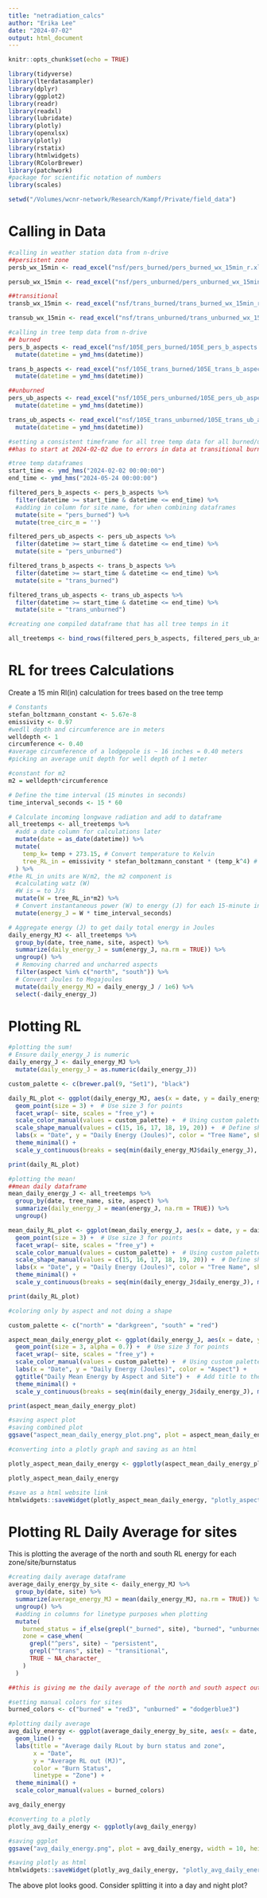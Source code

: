 ```yaml
---
title: "netradiation_calcs"
author: "Erika Lee"
date: "2024-07-02"
output: html_document
---
```


```r
knitr::opts_chunk$set(echo = TRUE)
```

```r
library(tidyverse)
library(lterdatasampler)
library(dplyr)
library(ggplot2)
library(readr)
library(readxl)
library(lubridate)
library(plotly)
library(openxlsx)
library(plotly)
library(rstatix)
library(htmlwidgets)
library(RColorBrewer)
library(patchwork)
#package for scientific notation of numbers
library(scales)

setwd("/Volumes/wcnr-network/Research/Kampf/Private/field_data")
```

# Calling in Data

```r
#calling in weather station data from n-drive
##persistent zone
persb_wx_15min <- read_excel("nsf/pers_burned/pers_burned_wx_15min_r.xlsx")

persub_wx_15min <- read_excel("nsf/pers_unburned/pers_unburned_wx_15min_composite.xlsx")

##transitional
transb_wx_15min <- read_excel("nsf/trans_burned/trans_burned_wx_15min_r.xlsx")

transub_wx_15min <- read_excel("nsf/trans_unburned/trans_unburned_wx_15min_r.xlsx")
```

```r
#calling in tree temp data from n-drive
## burned
pers_b_aspects <- read_excel("nsf/105E_pers_burned/105E_pers_b_aspects.xlsx") %>%
  mutate(datetime = ymd_hms(datetime))

trans_b_aspects <- read_excel("nsf/105E_trans_burned/105E_trans_b_aspects.xlsx") %>%
  mutate(datetime = ymd_hms(datetime))

##unburned
pers_ub_aspects <- read_excel("nsf/105E_pers_unburned/105E_pers_ub_aspects.xlsx") %>%
  mutate(datetime = ymd_hms(datetime))

trans_ub_aspects <- read_excel("nsf/105E_trans_unburned/105E_trans_ub_aspects.xlsx") %>%
  mutate(datetime = ymd_hms(datetime))
```

```r
#setting a consistent timeframe for all tree temp data for all burned/unburned zones
##has to start at 2024-02-02 due to errors in data at transitional burned site

#tree temp dataframes
start_time <- ymd_hms("2024-02-02 00:00:00")
end_time <- ymd_hms("2024-05-24 00:00:00")

filtered_pers_b_aspects <- pers_b_aspects %>%
  filter(datetime >= start_time & datetime <= end_time) %>%
  #adding in column for site name, for when combining dataframes
  mutate(site = "pers_burned") %>%
  mutate(tree_circ_m = '')

filtered_pers_ub_aspects <- pers_ub_aspects %>%
  filter(datetime >= start_time & datetime <= end_time) %>%
  mutate(site = "pers_unburned")

filtered_trans_b_aspects <- trans_b_aspects %>%
  filter(datetime >= start_time & datetime <= end_time) %>%
  mutate(site = "trans_burned")

filtered_trans_ub_aspects <- trans_ub_aspects %>%
  filter(datetime >= start_time & datetime <= end_time) %>%
  mutate(site = "trans_unburned")
```

```r
#creating one compiled dataframe that has all tree temps in it

all_treetemps <- bind_rows(filtered_pers_b_aspects, filtered_pers_ub_aspects, filtered_trans_b_aspects, filtered_trans_ub_aspects)
```

# RL for trees Calculations

Create a 15 min Rl(in) calculation for trees based on the tree temp

```r
# Constants
stefan_boltzmann_constant <- 5.67e-8
emissivity <- 0.97
#wedll depth and circumference are in meters
welldepth <- 1
circumference <- 0.40
#average circumference of a lodgepole is ~ 16 inches = 0.40 meters
#picking an average unit depth for well depth of 1 meter

#constant for m2 
m2 = welldepth*circumference

# Define the time interval (15 minutes in seconds)
time_interval_seconds <- 15 * 60

# Calculate incoming longwave radiation and add to dataframe
all_treetemps <- all_treetemps %>%
  #add a date column for calculations later
  mutate(date = as_date(datetime)) %>%
  mutate(
    temp_k= temp + 273.15, # Convert temperature to Kelvin
    tree_RL_in = emissivity * stefan_boltzmann_constant * (temp_k^4) # Calculate longwave radiation
  ) %>%
#the RL_in units are W/m2, the m2 component is 
  #calculating watz (W)
  #W is = to J/s
  mutate(W = tree_RL_in*m2) %>%
  # Convert instantaneous power (W) to energy (J) for each 15-minute interval
  mutate(energy_J = W * time_interval_seconds)
```

```r
# Aggregate energy (J) to get daily total energy in Joules
daily_energy_MJ <- all_treetemps %>%
  group_by(date, tree_name, site, aspect) %>%
  summarize(daily_energy_J = sum(energy_J, na.rm = TRUE)) %>%
  ungroup() %>%
  # Removing charred and uncharred aspects
  filter(aspect %in% c("north", "south")) %>%
  # Convert Joules to Megajoules
  mutate(daily_energy_MJ = daily_energy_J / 1e6) %>%
  select(-daily_energy_J)
```

# Plotting RL

```r
#plotting the sum!
# Ensure daily_energy_J is numeric
daily_energy_J <- daily_energy_MJ %>%
  mutate(daily_energy_J = as.numeric(daily_energy_J))

custom_palette <- c(brewer.pal(9, "Set1"), "black")

daily_RL_plot <- ggplot(daily_energy_MJ, aes(x = date, y = daily_energy_MJ, color = tree_name, shape = factor(aspect))) +
  geom_point(size = 3) +  # Use size 3 for points
  facet_wrap(~ site, scales = "free_y") +
  scale_color_manual(values = custom_palette) +  # Using custom palette with 9 colors for tree_name
  scale_shape_manual(values = c(15, 16, 17, 18, 19, 20)) +  # Define shapes for each aspect
  labs(x = "Date", y = "Daily Energy (Joules)", color = "Tree Name", shape = "Aspect") +
  theme_minimal() +
  scale_y_continuous(breaks = seq(min(daily_energy_MJ$daily_energy_J), max(daily_energy_MJ$daily_energy_J), length.out = 10))

print(daily_RL_plot)
```

```r
#plotting the mean!
##mean daily dataframe
mean_daily_energy_J <- all_treetemps %>%
  group_by(date, tree_name, site, aspect) %>%
  summarize(daily_energy_J = mean(energy_J, na.rm = TRUE)) %>%
  ungroup()

mean_daily_RL_plot <- ggplot(mean_daily_energy_J, aes(x = date, y = daily_energy_J, color = tree_name, shape = factor(aspect))) +
  geom_point(size = 3) +  # Use size 3 for points
  facet_wrap(~ site, scales = "free_y") +
  scale_color_manual(values = custom_palette) +  # Using custom palette with 9 colors for tree_name
  scale_shape_manual(values = c(15, 16, 17, 18, 19, 20)) +  # Define shapes for each aspect
  labs(x = "Date", y = "Daily Energy (Joules)", color = "Tree Name", shape = "Aspect") +
  theme_minimal() +
  scale_y_continuous(breaks = seq(min(daily_energy_J$daily_energy_J), max(daily_energy_J$daily_energy_J), length.out = 10))

print(daily_RL_plot)
```

```r
#coloring only by aspect and not doing a shape

custom_palette <- c("north" = "darkgreen", "south" = "red")

aspect_mean_daily_energy_plot <- ggplot(daily_energy_J, aes(x = date, y = daily_energy_J, color = aspect)) +
  geom_point(size = 3, alpha = 0.7) +  # Use size 3 for points
  facet_wrap(~ site, scales = "free_y") +
  scale_color_manual(values = custom_palette) +  # Using custom palette with 10 colors for aspect
  labs(x = "Date", y = "Daily Energy (Joules)", color = "Aspect") +
  ggtitle("Daily Mean Energy by Aspect and Site") +  # Add title to the plot
  theme_minimal() +
  scale_y_continuous(breaks = seq(min(daily_energy_J$daily_energy_J), max(daily_energy_J$daily_energy_J), length.out = 10))

print(aspect_mean_daily_energy_plot)
```

```r
#saving aspect plot
#saving combined plot
ggsave("aspect_mean_daily_energy_plot.png", plot = aspect_mean_daily_energy_plot, width = 10, height = 6, dpi = 300, bg = "white")
```

```r
#converting into a plotly graph and saving as an html

plotly_aspect_mean_daily_energy <- ggplotly(aspect_mean_daily_energy_plot)

plotly_aspect_mean_daily_energy

#save as a html website link
htmlwidgets::saveWidget(plotly_aspect_mean_daily_energy, "plotly_aspect_mean_daily_energy.html")
```

# Plotting RL Daily Average for sites

This is plotting the average of the north and south RL energy for each zone/site/burnstatus

```r
#creating daily average dataframe
average_daily_energy_by_site <- daily_energy_MJ %>%
  group_by(date, site) %>%
  summarize(average_energy_MJ = mean(daily_energy_MJ, na.rm = TRUE)) %>%
  ungroup() %>%
  #adding in columns for linetype purposes when plotting
  mutate(
    burned_status = if_else(grepl("_burned", site), "burned", "unburned"),
    zone = case_when(
      grepl("^pers", site) ~ "persistent",
      grepl("^trans", site) ~ "transitional",
      TRUE ~ NA_character_
    )
  )

##this is giving me the daily average of the north and south aspect outgoing Radiation by site (trans/pers burned/unburned), in megajoules
```

```r
#setting manual colors for sites
burned_colors <- c("burned" = "red3", "unburned" = "dodgerblue3")

#plotting daily average
avg_daily_energy <- ggplot(average_daily_energy_by_site, aes(x = date, y = average_energy_MJ, color = burned_status, linetype = zone)) +
  geom_line() +
  labs(title = "Average daily RLout by burn status and zone",
       x = "Date",
       y = "Average RL out (MJ)",
       color = "Burn Status",
       linetype = "Zone") +
  theme_minimal() +
  scale_color_manual(values = burned_colors)

avg_daily_energy
```

```r
#converting to a plotly
plotly_avg_daily_energy <- ggplotly(avg_daily_energy)

#saving ggplot
ggsave("avg_daily_energy.png", plot = avg_daily_energy, width = 10, height = 6, dpi = 300, bg = "white")

#saving plotly as html
htmlwidgets::saveWidget(plotly_avg_daily_energy, "plotly_avg_daily_energy.html")
```

The above plot looks good. Consider splitting it into a day and night plot?
